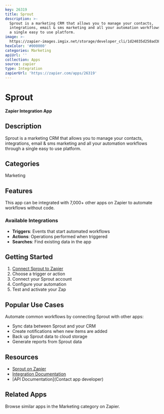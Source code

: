 ```yaml
---
key: 26319
title: Sprout
description: >-
  Sprout is a marketing CRM that allows you to manage your contacts,
  integrations, email & sms marketing and all your automation workflows through
  a single easy to use platform.
image: >-
  https://zapier-images.imgix.net/storage/developer_cli/1d24035d258ad389b7728871a6aff24d.png?auto=format%2Ccompress&ixlib=python-3.0.0&q=50
hexColor: '#000000'
categories: Marketing
apiUrl: ''
collection: Apps
source: zapier
type: Integration
zapierUrl: 'https://zapier.com/apps/26319'
---
```

# Sprout

**Zapier Integration App**

## Description

Sprout is a marketing CRM that allows you to manage your contacts, integrations, email & sms marketing and all your automation workflows through a single easy to use platform.

## Categories

Marketing

## Features

This app can be integrated with 7,000+ other apps on Zapier to automate workflows without code.

### Available Integrations

- **Triggers**: Events that start automated workflows
- **Actions**: Operations performed when triggered
- **Searches**: Find existing data in the app

## Getting Started

1. [Connect Sprout to Zapier](https://zapier.com/apps/26319)
2. Choose a trigger or action
3. Connect your Sprout account
4. Configure your automation
5. Test and activate your Zap

## Popular Use Cases

Automate common workflows by connecting Sprout with other apps:

- Sync data between Sprout and your CRM
- Create notifications when new items are added
- Back up Sprout data to cloud storage
- Generate reports from Sprout data

## Resources

- [Sprout on Zapier](https://zapier.com/apps/26319)
- [Integration Documentation](https://zapier.com/apps/26319/integrations)
- [API Documentation](Contact app developer)

## Related Apps

Browse similar apps in the Marketing category on Zapier.
